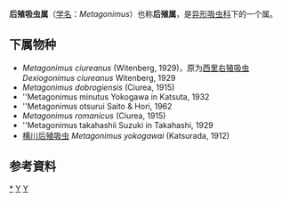 {{Automatic Taxobox
| taxon = Metagonimus
| authority = Katsurada, 1913
| image = Metag yokog A.jpg
| image_caption = 横川后殖吸虫
| synonyms =
* [[右殖属|右殖属]] ''Dexiogonimus'' Witenberg, 1929
* ''Loossia'' Ciurea, 1915
* ''Metagonimoides'' Price, 1931
* ''Yokogawa'' Leiper, 1913
}}

'''后殖吸虫属'''（[[学名|学名]]：''Metagonimus''）也称'''后殖属'''，是[[异形吸虫科|异形吸虫科]]下的一个属。

==下属物种==
* ''Metagonimus ciureanus'' (Witenberg, 1929)，原为[[西里右殖吸虫|西里右殖吸虫]] ''Dexiogonimus ciureanus'' Witenberg, 1929
* ''Metagonimus dobrogiensis'' (Ciurea, 1915)
* ''Metagonimus minutus Yokogawa in Katsuta, 1932
* ''Metagonimus otsurui Saito & Hori, 1962
* ''Metagonimus romanicus'' (Ciurea, 1915)
* ''Metagonimus takahashii Suzuki in Takahashi, 1929
* [[横川后殖吸虫|横川后殖吸虫]] ''Metagonimus yokogawai'' (Katsurada, 1912)

==参考資料==
{{reflist}}

{{taxonbar}}
[[Category:_后殖吸虫属|*]]
[[Category:_异形吸虫科|Y]]
[[Category:_1913年描述的分类群|Y]]